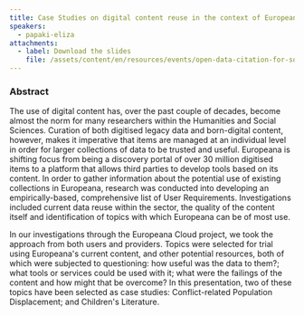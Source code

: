 ```yaml
---
title: Case Studies on digital content reuse in the context of Europeana Cloud
speakers:
  - papaki-eliza
attachments:
  - label: Download the slides
    file: /assets/content/en/resources/events/open-data-citation-for-social-science-and-humanities/sessions/5/presentations/6/6.7-Papaki.pdf
---
```

### Abstract

The use of digital content has, over the past couple of decades, become almost the norm for many researchers within the Humanities and Social Sciences. Curation of both digitised legacy data and born-digital content, however, makes it imperative that items are managed at an individual level in order for larger collections of data to be trusted and useful. Europeana is shifting focus from being a discovery portal of over 30 million digitised items to a platform that allows third parties to develop tools based on its content. In order to gather information about the potential use of existing collections in Europeana, research was conducted into developing an empirically-based, comprehensive list of User Requirements. Investigations included current data reuse within the sector, the quality of the content itself and identification of topics with which Europeana can be of most use.

In our investigations through the Europeana Cloud project, we took the approach from both users and providers. Topics were selected for trial using Europeana's current content, and other potential resources, both of which were subjected to questioning: how useful was the data to them?; what tools or services could be used with it; what were the failings of the content and how might that be overcome? In this presentation, two of these topics have been selected as case studies: Conflict-related Population Displacement; and Children's Literature.
